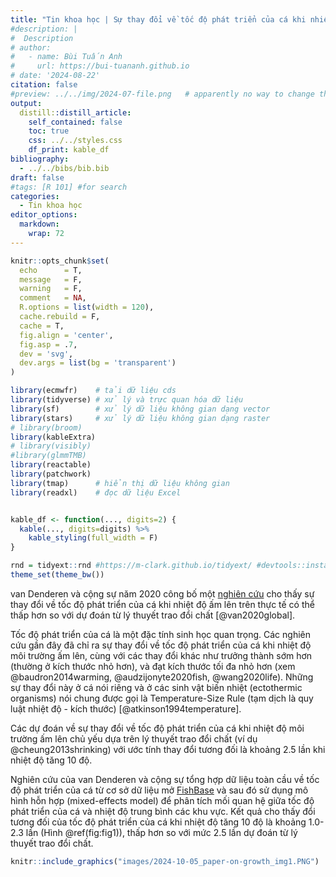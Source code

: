 ```yaml
---
title: "Tin khoa học | Sự thay đổi về tốc độ phát triển của cá khi nhiệt độ ấm lên trên thực tế có thể thấp hơn so với dự đoán từ lý thuyết trao đổi chất"
#description: |
#  Description
# author:
#   - name: Bùi Tuấn Anh
#     url: https://bui-tuananh.github.io
# date: '2024-08-22'
citation: false  
#preview: ../../img/2024-07-file.png   # apparently no way to change the size displayed via css (ignored) or file (stretched)
output:
  distill::distill_article:
    self_contained: false
    toc: true
    css: ../../styles.css
    df_print: kable_df
bibliography:
  - ../../bibs/bib.bib
draft: false
#tags: [R 101] #for search
categories:
  - Tin khoa học
editor_options: 
  markdown: 
    wrap: 72
---
```


```r
knitr::opts_chunk$set(
  echo      = T, 
  message   = F, 
  warning   = F, 
  comment   = NA,
  R.options = list(width = 120),
  cache.rebuild = F,
  cache = T,
  fig.align = 'center',
  fig.asp = .7,
  dev = 'svg',
  dev.args = list(bg = 'transparent')
)

library(ecmwfr)    # tải dữ liệu cds
library(tidyverse) # xử lý và trực quan hóa dữ liệu
library(sf)        # xử lý dữ liệu không gian dạng vector
library(stars)     # xử lý dữ liệu không gian dạng raster
# library(broom)
library(kableExtra)
# library(visibly)
#library(glmmTMB)
library(reactable)
library(patchwork)
library(tmap)      # hiển thị dữ liệu không gian
library(readxl)    # đọc dữ liệu Excel


kable_df <- function(..., digits=2) {
  kable(..., digits=digits) %>% 
    kable_styling(full_width = F)
}

rnd = tidyext::rnd #https://m-clark.github.io/tidyext/ #devtools::install_github('m-clark/tidyext')
theme_set(theme_bw())
```

van Denderen và cộng sự năm 2020 công bố một [nghiên
cứu](https://onlinelibrary.wiley.com/doi/abs/10.1111/geb.13189) cho thấy
sự thay đổi về tốc độ phát triển của cá khi nhiệt độ ấm lên trên thực tế
có thể thấp hơn so với dự đoán từ lý thuyết trao đổi chất
[@van2020global].

Tốc độ phát triển của cá là một đặc tính sinh học quan trọng. Các nghiên
cứu gần đây đã chỉ ra sự thay đổi về tốc độ phát triển của cá khi nhiệt
độ môi trường ấm lên, cùng với các thay đổi khác như trưởng thành sớm
hơn (thường ở kích thước nhỏ hơn), và đạt kích thước tối đa nhỏ hơn (xem
@baudron2014warming, @audzijonyte2020fish, @wang2020life). Những sự thay
đổi này ở cá nói riêng và ở các sinh vật biến nhiệt (ectothermic
organisms) nói chung được gọi là Temperature-Size Rule (tạm dịch là quy
luật nhiệt độ - kích thước) [@atkinson1994temperature].

Các dự đoán về sự thay đổi về tốc độ phát triển của cá khi nhiệt độ môi
trường ấm lên chủ yếu dựa trên lý thuyết trao đổi chất (ví dụ
@cheung2013shrinking) với ước tính thay đổi tương đối là khoảng 2.5 lần
khi nhiệt độ tăng 10 độ.

Nghiên cứu của van Denderen và cộng sự tổng hợp dữ liệu toàn cầu về tốc
độ phát triển của cá từ cơ sở dữ liệu mở
[FishBase](https://www.fishbase.se/search.php) và sau đó sử dụng mô hình
hỗn hợp (mixed-effects model) để phân tích mối quan hệ giữa tốc độ phát
triển của cá và nhiệt độ trung bình các khu vực. Kết quả cho thấy
đổi tương đối của tốc độ phát triển của cá khi nhiệt độ tăng 10 độ là khoảng 1.0-2.3 lần (Hình \@ref(fig:fig1)), thấp hơn so với mức 2.5 lần dự đoán từ lý thuyết trao đổi chất.

```r
knitr::include_graphics("images/2024-10-05_paper-on-growth_img1.PNG")
```
